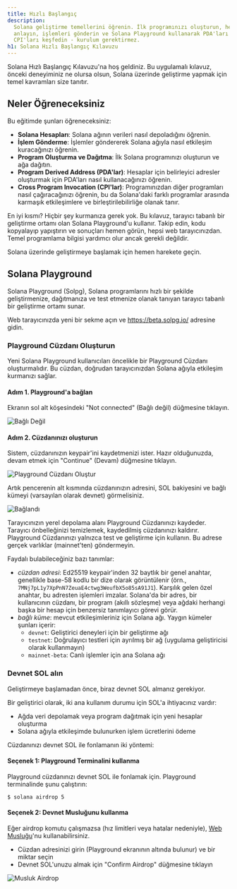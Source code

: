 ```yaml
---
title: Hızlı Başlangıç
description:
  Solana geliştirme temellerini öğrenin. İlk programınızı oluşturun, hesapları
  anlayın, işlemleri gönderin ve Solana Playground kullanarak PDA'ları ve
  CPI'ları keşfedin - kurulum gerektirmez.
h1: Solana Hızlı Başlangıç Kılavuzu
---
```


Solana Hızlı Başlangıç Kılavuzu'na hoş geldiniz. Bu uygulamalı kılavuz, önceki
deneyiminiz ne olursa olsun, Solana üzerinde geliştirme yapmak için temel
kavramları size tanıtır.

## Neler Öğreneceksiniz

Bu eğitimde şunları öğreneceksiniz:

- **Solana Hesapları**: Solana ağının verileri nasıl depoladığını öğrenin.
- **İşlem Gönderme**: İşlemler göndererek Solana ağıyla nasıl etkileşim
  kuracağınızı öğrenin.
- **Program Oluşturma ve Dağıtma**: İlk Solana programınızı oluşturun ve ağa
  dağıtın.
- **Program Derived Address (PDA'lar)**: Hesaplar için belirleyici adresler
  oluşturmak için PDA'ları nasıl kullanacağınızı öğrenin.
- **Cross Program Invocation (CPI'lar)**: Programınızdan diğer programları nasıl
  çağıracağınızı öğrenin, bu da Solana'daki farklı programlar arasında karmaşık
  etkileşimlere ve birleştirilebilirliğe olanak tanır.

En iyi kısmı? Hiçbir şey kurmanıza gerek yok. Bu kılavuz, tarayıcı tabanlı bir
geliştirme ortamı olan Solana Playground'u kullanır. Takip edin, kodu kopyalayıp
yapıştırın ve sonuçları hemen görün, hepsi web tarayıcınızdan. Temel programlama
bilgisi yardımcı olur ancak gerekli değildir.

Solana üzerinde geliştirmeye başlamak için hemen harekete geçin.

## Solana Playground

Solana Playground (Solpg), Solana programlarını hızlı bir şekilde
geliştirmenize, dağıtmanıza ve test etmenize olanak tanıyan tarayıcı tabanlı bir
geliştirme ortamı sunar.

Web tarayıcınızda yeni bir sekme açın ve https://beta.solpg.io/ adresine gidin.

<Steps>
<Step>

### Playground Cüzdanı Oluşturun

Yeni Solana Playground kullanıcıları öncelikle bir Playground Cüzdanı
oluşturmalıdır. Bu cüzdan, doğrudan tarayıcınızdan Solana ağıyla etkileşim
kurmanızı sağlar.

#### Adım 1. Playground'a bağlan

Ekranın sol alt köşesindeki "Not connected" (Bağlı değil) düğmesine tıklayın.

![Bağlı Değil](/assets/docs/intro/quickstart/pg-not-connected.png)

#### Adım 2. Cüzdanınızı oluşturun

Sistem, cüzdanınızın keypair'ini kaydetmenizi ister. Hazır olduğunuzda, devam
etmek için "Continue" (Devam) düğmesine tıklayın.

![Playground Cüzdanı Oluştur](/assets/docs/intro/quickstart/pg-create-wallet.png)

Artık pencerenin alt kısmında cüzdanınızın adresini, SOL bakiyesini ve bağlı
kümeyi (varsayılan olarak devnet) görmelisiniz.

![Bağlandı](/assets/docs/intro/quickstart/pg-connected.png)

<Callout>
  Tarayıcınızın yerel depolama alanı Playground Cüzdanınızı kaydeder. Tarayıcı
  önbelleğinizi temizlemek, kaydedilmiş cüzdanınızı kaldırır. Playground
  Cüzdanınızı yalnızca test ve geliştirme için kullanın. Bu adrese gerçek
  varlıklar (mainnet'ten) göndermeyin.
</Callout>

Faydalı bulabileceğiniz bazı tanımlar:

- _cüzdan adresi_: Ed25519 keypair'inden 32 baytlık bir genel anahtar,
  genellikle base-58 kodlu bir dize olarak görüntülenir (örn.,
  `7MNj7pL1y7XpPnN7ZeuaE4ctwg3WeufbX5o85sA91J1`). Karşılık gelen özel anahtar,
  bu adresten işlemleri imzalar. Solana'da bir adres, bir kullanıcının cüzdanı,
  bir program (akıllı sözleşme) veya ağdaki herhangi başka bir hesap için
  benzersiz tanımlayıcı görevi görür.
- _bağlı küme_: mevcut etkileşimleriniz için Solana ağı. Yaygın kümeler şunları
  içerir:
  - `devnet`: Geliştirici deneyleri için bir geliştirme ağı
  - `testnet`: Doğrulayıcı testleri için ayrılmış bir ağ (uygulama geliştiricisi
    olarak kullanmayın)
  - `mainnet-beta`: Canlı işlemler için ana Solana ağı

</Step>
<Step>

### Devnet SOL alın

Geliştirmeye başlamadan önce, biraz devnet SOL almanız gerekiyor.

Bir geliştirici olarak, iki ana kullanım durumu için SOL'a ihtiyacınız vardır:

- Ağda veri depolamak veya program dağıtmak için yeni hesaplar oluşturma
- Solana ağıyla etkileşimde bulunurken işlem ücretlerini ödeme

Cüzdanınızı devnet SOL ile fonlamanın iki yöntemi:

#### Seçenek 1: Playground Terminalini kullanma

Playground cüzdanınızı devnet SOL ile fonlamak için. Playground terminalinde
şunu çalıştırın:

```terminal
$ solana airdrop 5
```

#### Seçenek 2: Devnet Musluğunu kullanma

Eğer airdrop komutu çalışmazsa (hız limitleri veya hatalar nedeniyle),
[Web Musluğu](https://faucet.solana.com/)'nu kullanabilirsiniz.

- Cüzdan adresinizi girin (Playground ekranının altında bulunur) ve bir miktar
  seçin
- Devnet SOL'unuzu almak için "Confirm Airdrop" düğmesine tıklayın

![Musluk Airdrop](/assets/docs/intro/quickstart/faucet-airdrop.gif)

</Step>
</Steps>
